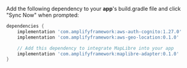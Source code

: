 Add the following dependency to your **app**'s build.gradle file and click "Sync Now" when prompted:

```groovy
dependencies {
    implementation 'com.amplifyframework:aws-auth-cognito:1.27.0'
    implementation 'com.amplifyframework:aws-geo-location:0.1.0'

    // Add this dependency to integrate MapLibre into your app
    implementation 'com.amplifyframework:maplibre-adapter:0.1.0'
}
```
